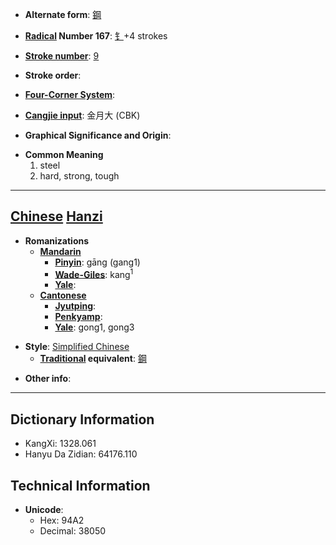 * '''Alternate form''': [[鋼]]

* '''[[Wiktionary:Chinese radical index| Radical]] Number 167''': [[Wiktionary:Chinese radical index 钅|钅]]+4 strokes

* '''[[Wiktionary:Chinese total strokes index|Stroke number]]''': [[Wiktionary:Chinese total strokes index 9|9]]

* '''Stroke order''': 

* '''[[Wiktionary:Chinese four corner index|Four-Corner System]]''': 

* '''[[Wiktionary:Chinese Cangjie index|Cangjie input]]''': 金月大 (CBK)

* '''Graphical Significance and Origin''': 

* '''Common Meaning'''
*#steel
*# hard, strong, tough


----

== [[Chinese]] [[Hanzi]] ==

* '''Romanizations'''
** '''[[Mandarin]]'''
*** '''[[Pinyin]]''': gāng (gang1)
*** '''[[Wade-Giles]]''': kang<sup>1</sup>
*** '''[[Yale]]''': 
** '''[[Cantonese]]'''
*** '''[[Jyutping]]''':
*** '''[[Penkyamp]]''': 
*** '''[[Yale]]''': gong1, gong3

* '''Style''': [[Simplified Chinese]] 
** '''[[Traditional Chinese|Traditional]] equivalent''': [[鋼]]

* '''Other info''': 

----

== Dictionary Information ==

* KangXi: 1328.061
* Hanyu Da Zidian: 64176.110

== Technical Information ==

* '''Unicode''':
** Hex: 94A2
** Decimal: 38050